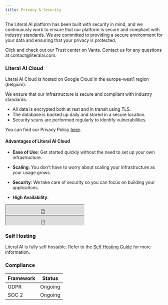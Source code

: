```yaml
---
title: Privacy & Security
---
```


The Literal AI platform has been built with security in mind, and we continuously work to ensure that our platform is secure and compliant with industry standards. We are committed to providing a secure environment for your data and ensuring that your privacy is protected.

<Card title="Trust Center" icon="link" href="https://app.vanta.com/literalai/trust/pcoma0kveqgwl9iedjootr" color="FF004F">
  Click and check out our Trust center on Vanta. Contact us for any questions at contact@literalai.com.
</Card>

### Literal AI Cloud

Literal AI Cloud is hosted on Google Cloud in the europe-west1 region (belgium).

We ensure that our infrastructure is secure and compliant with industry standards:

- All data is encrypted both at rest and in transit using TLS.
- The database is backed up daily and stored in a secure location.
- Security scans are performed regularly to identify vulnerabilities.

You can find our Privacy Policy [here](https://app.termly.io/policy-viewer/policy.html?policyUUID=117a0b91-e2ae-48cd-a66b-fe5a9a7d82e3).

#### Advantages of Literal AI Cloud

- **Ease of Use**: Get started quickly without the need to set up your own infrastructure.
- **Scaling**: You don't have to worry about scaling your infrastructure as your usage grows.
- **Security**: We take care of security so you can focus on building your applications.

- **High Availability**:
<iframe
    src="https://literalai.betteruptime.com/badge?theme=dark"
    width="250"
    height="30"
    className="hidden dark:inline-block -mt-1"
    style={{
      colorScheme: "light",
    }}
  ></iframe>
  <iframe
    src="https://literalai.betteruptime.com/badge?theme=light"
    width="250"
    height="30"
    className="inline-block dark:hidden -mt-1"
    style={{
      colorScheme: "light",
    }}
  ></iframe>

### Self Hosting

Literal AI is fully self hostable. Refer to the [Self Hosting Guide](/self-hosting/get-started) for more information.


### Compliance

| Framework | Status |
|-----------|---------------------------|
| GDPR      | Ongoing |
| SOC 2     | Ongoing |


